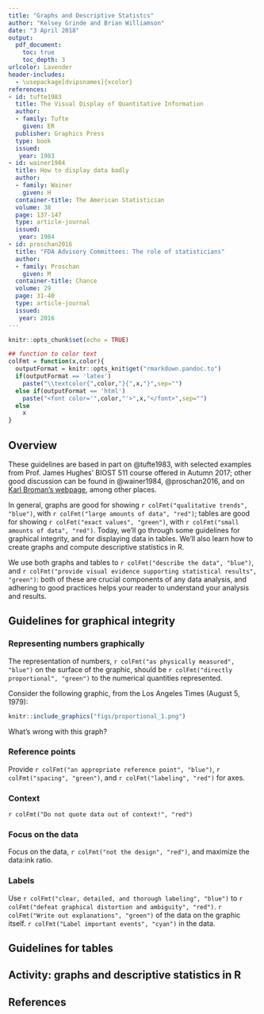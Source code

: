 ```yaml
---
title: "Graphs and Descriptive Statistcs"
author: "Kelsey Grinde and Brian Williamson"
date: "3 April 2018"
output: 
  pdf_document:
    toc: true
    toc_depth: 3
urlcolor: Lavender
header-includes:
  - \usepackage[dvipsnames]{xcolor}
references:
- id: tufte1983
  title: The Visual Display of Quantitative Information
  author:
  - family: Tufte
    given: ER
  publisher: Graphics Press
  type: book
  issued:
   year: 1983
- id: wainer1984
  title: How to display data badly
  author:
  - family: Wainer
    given: H
  container-title: The American Statistician
  volume: 38
  page: 137-147
  type: article-journal
  issued:
   year: 1984
- id: proschan2016
  title: "FDA Advisory Committees: The role of statisticians"
  author:
  - family: Proschan
    given: M
  container-title: Chance
  volume: 29
  page: 31-40
  type: article-journal
  issued:
   year: 2016
---
```


```r
knitr::opts_chunk$set(echo = TRUE)

## function to color text
colFmt = function(x,color){
  outputFormat = knitr::opts_knit$get("rmarkdown.pandoc.to")
  if(outputFormat == 'latex')
    paste("\\textcolor{",color,"}{",x,"}",sep="")
  else if(outputFormat == 'html')
    paste("<font color='",color,"'>",x,"</font>",sep="")
  else
    x
}
```

## Overview

These guidelines are based in part on @tufte1983, with selected examples from Prof. James Hughes' BIOST 511 course offered in Autumn 2017; other good discussion can be found in @wainer1984, @proschan2016, and on [Karl Broman's webpage](https://www.biostat.wisc.edu/~kbroman/topten_worstgraphs/), among other places.

In general, graphs are good for showing `r colFmt("qualitative trends", "blue")`, with `r colFmt("large amounts of data", "red")`; tables are good for showing `r colFmt("exact values", "green")`, with `r colFmt("small amounts of data", "red")`. Today, we'll go through some guidelines for graphical integrity, and for displaying data in tables. We'll also learn how to create graphs and compute descriptive statistics in R.

We use both graphs and tables to `r colFmt("describe the data", "blue")`, and `r colFmt("provide visual evidence supporting statistical results", "green")`: both of these are crucial components of any data analysis, and adhering to good practices helps your reader to understand your analysis and results.

## Guidelines for graphical integrity

### Representing numbers graphically

The representation of numbers, `r colFmt("as physically measured", "blue")` on the surface of the graphic, should be `r colFmt("directly proportional", "green")` to the numerical quantities represented.

Consider the following graphic, from the Los Angeles Times (August 5, 1979):

```r
knitr::include_graphics("figs/proportional_1.png")
```

What's wrong with this graph? 

### Reference points

Provide `r colFmt("an appropriate reference point", "blue")`, `r colFmt("spacing", "green")`, and `r colFmt("labeling", "red")` for axes.

### Context

`r colFmt("Do not quote data out of context!", "red")`

### Focus on the data

Focus on the data, `r colFmt("not the design", "red")`, and maximize the data:ink ratio. 

### Labels

Use `r colFmt("clear, detailed, and thorough labeling", "blue")` to `r colFmt("defeat graphical distortion and ambiguity", "red")`. `r colFmt("Write out explanations", "green")` of the data on the graphic itself. `r colFmt("Label important events", "cyan")` in the data.

## Guidelines for tables

## Activity: graphs and descriptive statistics in R

## References